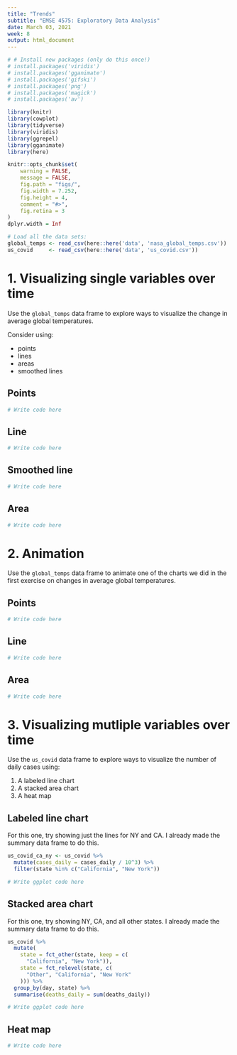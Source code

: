 ```yaml
---
title: "Trends"
subtitle: "EMSE 4575: Exploratory Data Analysis"
date: March 03, 2021
week: 8
output: html_document
---
```


```r
# # Install new packages (only do this once!)
# install.packages('viridis')
# install.packages('gganimate')
# install.packages('gifski')
# install.packages('png')
# install.packages('magick')
# install.packages('av')

library(knitr)
library(cowplot)
library(tidyverse)
library(viridis)
library(ggrepel)
library(gganimate)
library(here)

knitr::opts_chunk$set(
    warning = FALSE,
    message = FALSE,
    fig.path = "figs/",
    fig.width = 7.252,
    fig.height = 4,
    comment = "#>",
    fig.retina = 3
)
dplyr.width = Inf

# Load all the data sets:
global_temps <- read_csv(here::here('data', 'nasa_global_temps.csv'))
us_covid     <- read_csv(here::here('data', 'us_covid.csv'))
```

# 1. Visualizing single variables over time

Use the `global_temps` data frame to explore ways to visualize the change in average global temperatures.

Consider using:

- points
- lines
- areas
- smoothed lines

## Points

```r
# Write code here
```

## Line

```r
# Write code here
```

## Smoothed line

```r
# Write code here
```

## Area

```r
# Write code here
```

# 2. Animation

Use the `global_temps` data frame to animate one of the charts we did in the first exercise on changes in average global temperatures.

## Points

```r
# Write code here
```

## Line

```r
# Write code here
```

## Area

```r
# Write code here
```

# 3. Visualizing mutliple variables over time

Use the `us_covid` data frame to explore ways to visualize the number of daily cases using:

1. A labeled line chart
2. A stacked area chart
3. A heat map

## Labeled line chart

For this one, try showing just the lines for NY and CA.
I already made the summary data frame to do this.

```r
us_covid_ca_ny <- us_covid %>%
  mutate(cases_daily = cases_daily / 10^3) %>%
  filter(state %in% c("California", "New York"))

# Write ggplot code here
```

## Stacked area chart

For this one, try showing NY, CA, and all other states.
I already made the summary data frame to do this.

```r
us_covid %>%
  mutate(
    state = fct_other(state, keep = c(
      "California", "New York")),
    state = fct_relevel(state, c(
      "Other", "California", "New York"
    ))) %>%
  group_by(day, state) %>%
  summarise(deaths_daily = sum(deaths_daily))

# Write ggplot code here
```

## Heat map

```r
# Write code here
```
